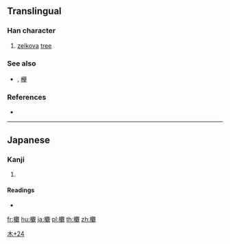 {{character info/new}}
==Translingual==

===Han character===
{{Han char|rn=75|rad=木|as=24|sn=28|four=|canj=DTGU|ids=⿰木觀}}

# [[zelkova]] [[tree]]

===See also===
* {{l|mul|槻}}<!-- looks like a simplificatin? -->, [[欅]]

===References===
* {{Han ref|kx=0564.261|dkj=15986|dj=0953.320|hdz=21327.071|uh=6B1F|ud=27423}}

----

==Japanese==

===Kanji===
{{ja-kanji|grade=|rs=木24}}

# {{defn|lang=ja|sort=木24}}

====Readings====
* {{ja-readings|on=|kun=[[つき]] (tsuki), [[かたくみ]] (katakumi)}}

[[Category:Japanese-only CJKV Characters|木+24]]

[[fr:欟]]
[[hu:欟]]
[[ja:欟]]
[[pl:欟]]
[[th:欟]]
[[zh:欟]]